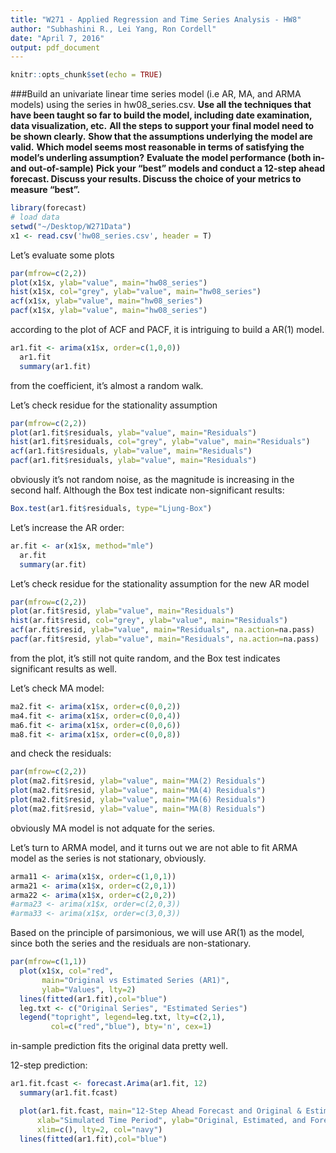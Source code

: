 ```yaml
---
title: "W271 - Applied Regression and Time Series Analysis - HW8"
author: "Subhashini R., Lei Yang, Ron Cordell"
date: "April 7, 2016"
output: pdf_document
---
```



```r
knitr::opts_chunk$set(echo = TRUE)

```

###Build an univariate linear time series model (i.e AR, MA, and ARMA models) using the series in hw08_series.csv.
**Use all the techniques that have been taught so far to build the model, including date examination, data visualization, etc.**
**All the steps to support your final model need to be shown clearly.**
**Show that the assumptions underlying the model are valid.**
**Which model seems most reasonable in terms of satisfying the model’s underling assumption?**
**Evaluate the model performance (both in- and out-of-sample)**
**Pick your “best” models and conduct a 12-step ahead forecast. Discuss your results. Discuss the choice of your metrics to measure “best”.**



```r
library(forecast)
# load data
setwd("~/Desktop/W271Data")
x1 <- read.csv('hw08_series.csv', header = T)
```


Let's evaluate some plots
```r
par(mfrow=c(2,2))
plot(x1$x, ylab="value", main="hw08_series")
hist(x1$x, col="grey", ylab="value", main="hw08_series")
acf(x1$x, ylab="value", main="hw08_series")
pacf(x1$x, ylab="value", main="hw08_series")
```

according to the plot of ACF and PACF, it is intriguing to build a AR(1) model.

```r
ar1.fit <- arima(x1$x, order=c(1,0,0))
  ar1.fit
  summary(ar1.fit)
```

from the coefficient, it's almost a random walk.

Let's check residue for the stationality assumption

```r
par(mfrow=c(2,2))
plot(ar1.fit$residuals, ylab="value", main="Residuals")
hist(ar1.fit$residuals, col="grey", ylab="value", main="Residuals")
acf(ar1.fit$residuals, ylab="value", main="Residuals")
pacf(ar1.fit$residuals, ylab="value", main="Residuals")
```

obviously it's not random noise, as the magnitude is increasing in the second half. Although the Box test indicate non-significant results:
```r
Box.test(ar1.fit$residuals, type="Ljung-Box")
```

Let's increase the AR order:

```r
ar.fit <- ar(x1$x, method="mle") 
  ar.fit
  summary(ar.fit)
```

Let's check residue for the stationality assumption for the new AR model

```r
par(mfrow=c(2,2))
plot(ar.fit$resid, ylab="value", main="Residuals")
hist(ar.fit$resid, col="grey", ylab="value", main="Residuals")
acf(ar.fit$resid, ylab="value", main="Residuals", na.action=na.pass)
pacf(ar.fit$resid, ylab="value", main="Residuals", na.action=na.pass)
```

from the plot, it's still not quite random, and the Box test indicates significant results as well. 

Let's check MA model:
```r
ma2.fit <- arima(x1$x, order=c(0,0,2))
ma4.fit <- arima(x1$x, order=c(0,0,4))
ma6.fit <- arima(x1$x, order=c(0,0,6))
ma8.fit <- arima(x1$x, order=c(0,0,8))
```

and check the residuals:

```r
par(mfrow=c(2,2))
plot(ma2.fit$resid, ylab="value", main="MA(2) Residuals")
plot(ma2.fit$resid, ylab="value", main="MA(4) Residuals")
plot(ma2.fit$resid, ylab="value", main="MA(6) Residuals")
plot(ma2.fit$resid, ylab="value", main="MA(8) Residuals")
```

obviously MA model is not adquate for the series.

Let's turn to ARMA model, and it turns out we are not able to fit ARMA model as the series is not stationary, obviously.

```r
arma11 <- arima(x1$x, order=c(1,0,1))
arma21 <- arima(x1$x, order=c(2,0,1))
arma22 <- arima(x1$x, order=c(2,0,2))
#arma23 <- arima(x1$x, order=c(2,0,3))
#arma33 <- arima(x1$x, order=c(3,0,3))
```

Based on the principle of parsimonious, we will use AR(1) as the model, since both the series and the residuals are non-stationary.

```r
par(mfrow=c(1,1))
  plot(x1$x, col="red", 
       main="Original vs Estimated Series (AR1)",
       ylab="Values", lty=2)
  lines(fitted(ar1.fit),col="blue")
  leg.txt <- c("Original Series", "Estimated Series")
  legend("topright", legend=leg.txt, lty=c(2,1), 
         col=c("red","blue"), bty='n', cex=1)
```

in-sample prediction fits the original data pretty well.

12-step prediction:
```r
ar1.fit.fcast <- forecast.Arima(ar1.fit, 12)
  summary(ar1.fit.fcast)

  plot(ar1.fit.fcast, main="12-Step Ahead Forecast and Original & Estimated Series",
      xlab="Simulated Time Period", ylab="Original, Estimated, and Forecasted Values",
      xlim=c(), lty=2, col="navy")
  lines(fitted(ar1.fit),col="blue")  
```
